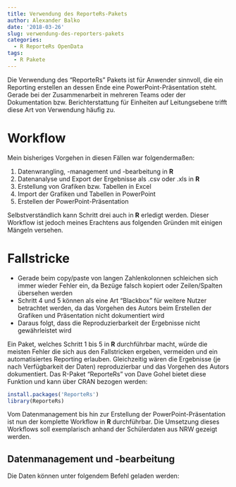 ```yaml
---
title: Verwendung des ReporteRs-Pakets
author: Alexander Balko
date: '2018-03-26'
slug: verwendung-des-reporters-pakets
categories:
  - R ReporteRs OpenData
tags:
  - R Pakete
---
```



Die Verwendung des "ReporteRs" Pakets ist für Anwender sinnvoll,
die ein Reporting erstellen an dessen Ende eine PowerPoint-Präsentation steht.
Gerade bei der Zusammenarbeit in mehreren Teams oder der Dokumentation bzw.
Berichterstattung für Einheiten auf Leitungsebene trifft diese Art von Verwendung häufig zu.

# Workflow
<!--more-->

Mein bisheriges Vorgehen in diesen Fällen war folgendermaßen:

  1. Datenwrangling, -management und -bearbeitung in **R**
  2. Datenanalyse und Export der Ergebnisse als .csv oder .xls in **R**
  3. Erstellung von Grafiken bzw. Tabellen in Excel
  4. Import der Grafiken und Tabellen in PowerPoint 
  5. Erstellen der PowerPoint-Präsentation
  
Selbstverständlich kann Schritt drei auch in **R** erledigt werden.
Dieser Workflow ist jedoch meines Erachtens aus folgenden Gründen mit einigen
Mängeln versehen.

# Fallstricke

- Gerade beim copy/paste von langen Zahlenkolonnen schleichen sich immer wieder
  Fehler ein, da Bezüge falsch kopiert  oder Zeilen/Spalten übersehen werden
- Schritt 4 und 5 können als eine Art "Blackbox" für weitere Nutzer betrachtet werden,
  da das Vorgehen des Autors beim Erstellen der Grafiken und Präsentation nicht
  dokumentiert wird
- Daraus folgt, dass die Reproduzierbarkeit der Ergebnisse nicht gewährleistet wird

Ein Paket, welches Schritt 1 bis 5 in **R** durchführbar macht, würde die meisten
Fehler die sich aus den Fallstricken ergeben, vermeiden und ein
automatisiertes Reporting erlauben. Gleichzeitig wären die Ergebnisse
(je nach Verfügbarkeit der Daten) reproduzierbar und das Vorgehen des Autors dokumentiert.
Das R-Paket "ReporteRs" von Dave Gohel bietet diese Funktion und kann über CRAN bezogen werden:

```r
install.packages('ReporteRs')
library(ReporteRs)
```

Vom Datenmanagement bis hin zur Erstellung der PowerPoint-Präsentation ist nun der komplette
Workflow in **R** durchführbar. Die Umsetzung dieses Workflows soll exemplarisch
anhand der Schülerdaten aus NRW gezeigt werden.

## Datenmanagement und -bearbeitung

Die Daten können unter folgendem Befehl geladen werden:
